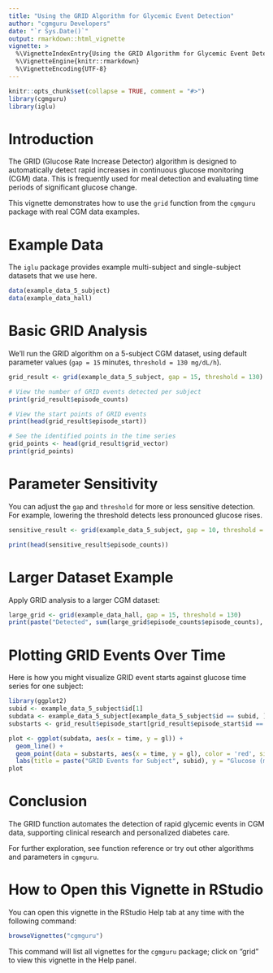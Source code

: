 ```yaml
---
title: "Using the GRID Algorithm for Glycemic Event Detection"
author: "cgmguru Developers"
date: "`r Sys.Date()`"
output: rmarkdown::html_vignette
vignette: >
  %\VignetteIndexEntry{Using the GRID Algorithm for Glycemic Event Detection}
  %\VignetteEngine{knitr::rmarkdown}
  %\VignetteEncoding{UTF-8}
---
```


```r
knitr::opts_chunk$set(collapse = TRUE, comment = "#>")
library(cgmguru)
library(iglu)
```

# Introduction

The GRID (Glucose Rate Increase Detector) algorithm is designed to automatically detect rapid increases in continuous glucose monitoring (CGM) data. This is frequently used for meal detection and evaluating time periods of significant glucose change.

This vignette demonstrates how to use the `grid` function from the `cgmguru` package with real CGM data examples.

# Example Data

The `iglu` package provides example multi-subject and single-subject datasets that we use here.

```r
data(example_data_5_subject)
data(example_data_hall)
```

# Basic GRID Analysis

We'll run the GRID algorithm on a 5-subject CGM dataset, using default parameter values (`gap = 15` minutes, `threshold = 130 mg/dL/h`).

```r
grid_result <- grid(example_data_5_subject, gap = 15, threshold = 130)

# View the number of GRID events detected per subject
print(grid_result$episode_counts)

# View the start points of GRID events
print(head(grid_result$episode_start))

# See the identified points in the time series
grid_points <- head(grid_result$grid_vector)
print(grid_points)
```

# Parameter Sensitivity

You can adjust the `gap` and `threshold` for more or less sensitive detection. For example, lowering the threshold detects less pronounced glucose rises.

```r
sensitive_result <- grid(example_data_5_subject, gap = 10, threshold = 120)

print(head(sensitive_result$episode_counts))
```

# Larger Dataset Example

Apply GRID analysis to a larger CGM dataset:

```r
large_grid <- grid(example_data_hall, gap = 15, threshold = 130)
print(paste("Detected", sum(large_grid$episode_counts$episode_counts), "episodes"))
```

# Plotting GRID Events Over Time

Here is how you might visualize GRID event starts against glucose time series for one subject:

```r
library(ggplot2)
subid <- example_data_5_subject$id[1]
subdata <- example_data_5_subject[example_data_5_subject$id == subid, ]
substarts <- grid_result$episode_start[grid_result$episode_start$id == subid, ]

plot <- ggplot(subdata, aes(x = time, y = gl)) +
  geom_line() +
  geom_point(data = substarts, aes(x = time, y = gl), color = 'red', size = 2) +
  labs(title = paste("GRID Events for Subject", subid), y = "Glucose (mg/dL)")
plot
```

# Conclusion

The GRID function automates the detection of rapid glycemic events in CGM data, supporting clinical research and personalized diabetes care.

For further exploration, see function reference or try out other algorithms and parameters in `cgmguru`.

# How to Open this Vignette in RStudio

You can open this vignette in the RStudio Help tab at any time with the following command:

```r
browseVignettes("cgmguru")
```

This command will list all vignettes for the `cgmguru` package; click on "grid" to view this vignette in the Help panel.

